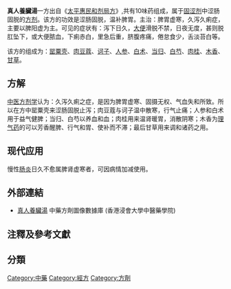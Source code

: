 {{medical}}

'''真人養臟湯'''一方出自《[[太平惠民和剂局方|太平惠民和剂局方]]》,共有10味药组成，属于[[固涩剂|固涩剂]]中涩肠固脱的[[方剂|方剂]]。该方的功效是涩肠固脱，温补脾胃。主治：脾胃虚寒，久泻久痢症，主要以脾阳虚为主。可见的症状有：泻下日久，[[大便|大便]]滑脱不禁，日夜无度，甚则脱肛坠下，或大便脓血，下痢赤白，里急后重，脐腹疼痛，倦怠食少，舌淡苔白等。

该方的组成为：[[罂粟壳|罂粟壳]]、[[肉豆蔻|肉豆蔻]]、[[诃子|诃子]]、[[人参|人参]]、[[白术|白术]]、[[当归|当归]]、[[白芍|白芍]]、[[肉桂|肉桂]]、[[木香|木香]]、[[甘草|甘草]]。
==方解==
[[中医|中医]][[方剂学|方剂学]]认为：久泻久痢之症，是因为脾胃虚寒、固摄无权、气血失和所致。所以在方中罂粟壳来涩肠固脱止泻；肉豆蔻与诃子温中散寒，行气止痛；人参和白术用于益气健脾；当归、白芍以养血和血；肉桂用来温肾暖胃，消散阴寒；木香为[[理气药|理气药]]的可以芳香醒脾、行气和胃、使补而不滞；最后甘草用来调和诸药之用。
==现代应用==
慢性[[肠炎|肠炎]]日久不愈属脾肾虚寒者，可因病情加减使用。
== 外部連結 ==
* [https://sys02.lib.hkbu.edu.hk/cmfid/details.asp?lang=cht&id=F00088	   真人養臟湯] 中藥方劑圖像數據庫 (香港浸會大學中醫藥學院) {{zh}}{{en}}

== 注釋及參考文獻==
<references />
{{固澀劑}}


==分類==
[[Category:中藥|Category:中藥]]
[[Category:經方|Category:經方]]
[[Category:方劑|Category:方劑]]
